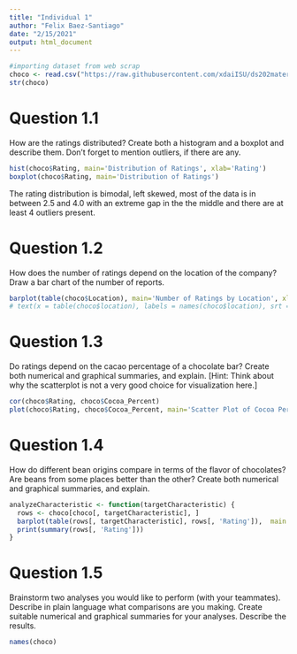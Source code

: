 ```yaml
---
title: "Individual 1"
author: "Felix Baez-Santiago"
date: "2/15/2021"
output: html_document
---
```


```r
#importing dataset from web scrap
choco <- read.csv("https://raw.githubusercontent.com/xdaiISU/ds202materials/master/hwlabs/data/choco.csv")
str(choco)
```
# Question 1.1 
How are the ratings distributed? Create both a histogram and a boxplot and describe them. Don’t forget to mention outliers, if there are any.
```r
hist(choco$Rating, main='Distribution of Ratings', xlab='Rating')
boxplot(choco$Rating, main='Distribution of Ratings')
```
The rating distribution is bimodal, left skewed, most of the data is in between 2.5 and 4.0 with an extreme gap in the the middle and there are at least 4 outliers present. 

# Question 1.2
How does the number of ratings depend on the location of the company? Draw a bar chart of the number of reports.
```r
barplot(table(choco$Location), main='Number of Ratings by Location', xlab='Year', ylab='Count', las  = 2)
# text(x = table(choco$location), labels = names(choco$location), srt = 45, xpd = Na)
```
# Question 1.3
Do ratings depend on the cacao percentage of a chocolate bar? Create both numerical and graphical summaries, and explain. [Hint: Think about why the scatterplot is not a very good choice for visualization here.]
```r
cor(choco$Rating, choco$Cocoa_Percent)
plot(choco$Rating, choco$Cocoa_Percent, main='Scatter Plot of Cocoa Percentage and Rating', xlab='Rating', ylab='Cocoa Percent')
```

# Question 1.4
How do different bean origins compare in terms of the flavor of chocolates? Are beans from some places better than the other? Create both numerical and graphical summaries, and explain.
```r
analyzeCharacteristic <- function(targetCharacteristic) {
  rows <- choco[choco[, targetCharacteristic], ]
  barplot(table(rows[, targetCharacteristic], rows[, 'Rating']),  main = targetCharacteristic)
  print(summary(rows[, 'Rating']))
}
```

# Question 1.5
Brainstorm two analyses you would like to perform (with your teammates). Describe in plain language what comparisons are you making. Create suitable numerical and graphical summaries for your analyses. Describe the results.
```r
names(choco)
```

